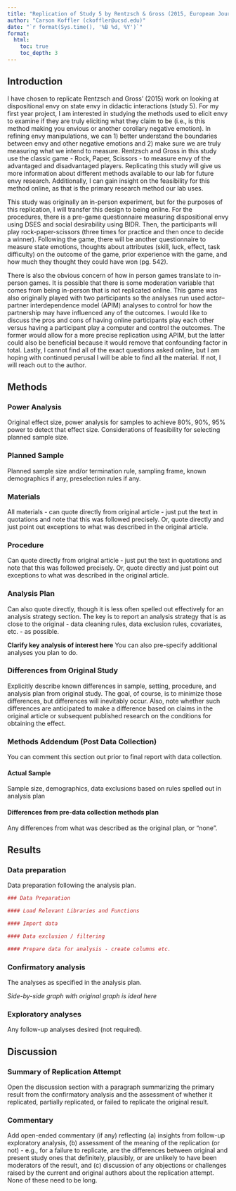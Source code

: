 ```yaml
---
title: "Replication of Study 5 by Rentzsch & Gross (2015, European Journal of Personality)"
author: "Carson Koffler (ckoffler@ucsd.edu)"
date: "`r format(Sys.time(), '%B %d, %Y')`"
format:
  html:
    toc: true
    toc_depth: 3
---
```




<!-- Replication reports should all use this template to standardize reporting across projects.  These reports will be public supplementary materials that accompany the summary report(s) of the aggregate results. -->

## Introduction

I have chosen to replicate Rentzsch and Gross’ (2015) work on looking at dispositional envy on state envy in didactic interactions (study 5). For my first year project, I am interested in studying the methods used to elicit envy to examine if they are truly eliciting what they claim to be (i.e., is this method making you envious or another corollary negative emotion). In refining envy manipulations, we can 1) better understand the boundaries between envy and other negative emotions and 2) make sure we are truly measuring what we intend to measure. Rentzsch and Gross in this study use the classic game - Rock, Paper, Scissors - to measure envy of the advantaged and disadvantaged players. Replicating this study will give us more information about different methods available to our lab for future envy research. Additionally, I can gain insight on the feasibility for this method online, as that is the primary research method our lab uses. 

This study was originally an in-person experiment, but for the purposes of this replication, I will transfer this design to being online. For the procedures, there is a pre-game questionnaire measuring dispositional envy using DSES and social desirability using BIDR. Then, the participants will play rock-paper-scissors (three times for practice and then once to decide a winner). Following the game, there will be another questionnaire to measure state emotions, thoughts about attributes (skill, luck, effect, task difficulty) on the outcome of the game, prior experience with the game, and how much they thought they could have won (pg. 542). 

There is also the obvious concern of how in person games translate to in-person games. It is possible that there is some moderation variable that comes from being in-person that is not replicated online. This game was also originally played with two participants so the analyses run used actor–partner interdependence model (APIM) analyses to control for how the partnership may have influenced any of the outcomes. I would like to discuss the pros and cons of having online participants play each other versus having a participant play a computer and control the outcomes. The former would allow for a more precise replication using APIM, but the latter could also be beneficial because it would remove that confounding factor in total. Lastly, I cannot find all of the exact questions asked online, but I am hoping with continued perusal I will be able to find all the material. If not, I will reach out to the author. 



## Methods

### Power Analysis

Original effect size, power analysis for samples to achieve 80%, 90%, 95% power to detect that effect size.  Considerations of feasibility for selecting planned sample size.

### Planned Sample

Planned sample size and/or termination rule, sampling frame, known demographics if any, preselection rules if any.

### Materials

All materials - can quote directly from original article - just put the text in quotations and note that this was followed precisely.  Or, quote directly and just point out exceptions to what was described in the original article.

### Procedure	

Can quote directly from original article - just put the text in quotations and note that this was followed precisely.  Or, quote directly and just point out exceptions to what was described in the original article.

### Analysis Plan

Can also quote directly, though it is less often spelled out effectively for an analysis strategy section.  The key is to report an analysis strategy that is as close to the original - data cleaning rules, data exclusion rules, covariates, etc. - as possible.  

**Clarify key analysis of interest here**  You can also pre-specify additional analyses you plan to do.

### Differences from Original Study

Explicitly describe known differences in sample, setting, procedure, and analysis plan from original study.  The goal, of course, is to minimize those differences, but differences will inevitably occur.  Also, note whether such differences are anticipated to make a difference based on claims in the original article or subsequent published research on the conditions for obtaining the effect.

### Methods Addendum (Post Data Collection)

You can comment this section out prior to final report with data collection.

#### Actual Sample
  Sample size, demographics, data exclusions based on rules spelled out in analysis plan

#### Differences from pre-data collection methods plan
  Any differences from what was described as the original plan, or “none”.


## Results


### Data preparation

Data preparation following the analysis plan.
	
```r
### Data Preparation

#### Load Relevant Libraries and Functions

#### Import data

#### Data exclusion / filtering

#### Prepare data for analysis - create columns etc.
```

### Confirmatory analysis

The analyses as specified in the analysis plan.  

*Side-by-side graph with original graph is ideal here*

### Exploratory analyses

Any follow-up analyses desired (not required).  

## Discussion

### Summary of Replication Attempt

Open the discussion section with a paragraph summarizing the primary result from the confirmatory analysis and the assessment of whether it replicated, partially replicated, or failed to replicate the original result.  

### Commentary

Add open-ended commentary (if any) reflecting (a) insights from follow-up exploratory analysis, (b) assessment of the meaning of the replication (or not) - e.g., for a failure to replicate, are the differences between original and present study ones that definitely, plausibly, or are unlikely to have been moderators of the result, and (c) discussion of any objections or challenges raised by the current and original authors about the replication attempt.  None of these need to be long.
